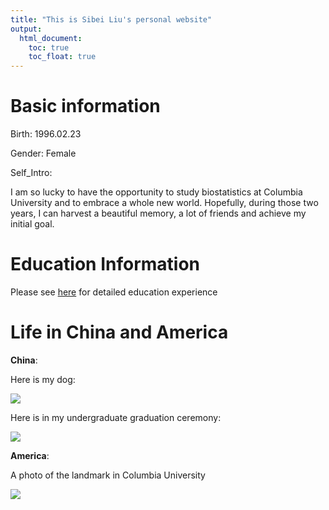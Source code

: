 ```yaml
---
title: "This is Sibei Liu's personal website"
output: 
  html_document:
    toc: true
    toc_float: true
---
```


# Basic information
Birth: 1996.02.23

Gender: Female

Self_Intro:

I am so lucky to have the opportunity to study biostatistics at Columbia University and to embrace a whole new world. Hopefully, during those two years, I can harvest a beautiful memory, a lot of friends and achieve my initial goal.

# Education Information
 
 Please see [here](about.html) for detailed education experience


# Life in China and America

**China**:

Here is my dog:


![](image/mypuppy4.jpg)

Here is in my undergraduate graduation ceremony:


![](image/graduation2.jpg)

**America**:

A photo of the landmark in Columbia University 

![](image/maincampus3.jpg)
